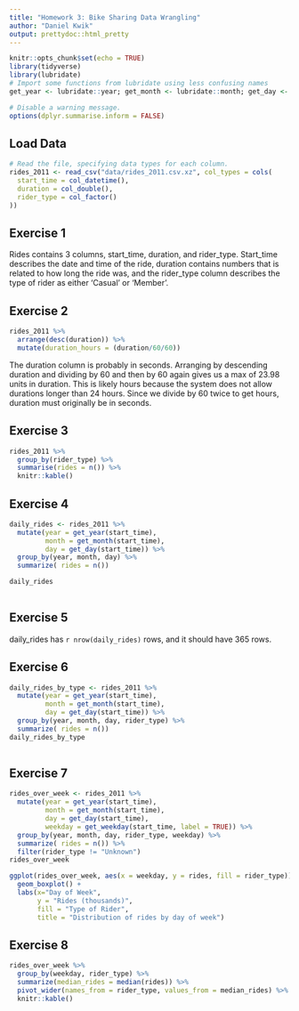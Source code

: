 ```yaml
---
title: "Homework 3: Bike Sharing Data Wrangling"
author: "Daniel Kwik"
output: prettydoc::html_pretty
---
```


```r
knitr::opts_chunk$set(echo = TRUE)
library(tidyverse)
library(lubridate)
# Import some functions from lubridate using less confusing names
get_year <- lubridate::year; get_month <- lubridate::month; get_day <- lubridate::day; get_weekday <- lubridate::wday

# Disable a warning message.
options(dplyr.summarise.inform = FALSE)
```

## Load Data

```r
# Read the file, specifying data types for each column.
rides_2011 <- read_csv("data/rides_2011.csv.xz", col_types = cols(
  start_time = col_datetime(),
  duration = col_double(),
  rider_type = col_factor()
))
```

## Exercise 1

Rides contains 3 columns, start_time, duration, and rider_type. Start_time describes the date and time of the ride, duration contains numbers that is related to how long the ride was, and the rider_type column describes the type of rider as either 'Casual' or 'Member'.

## Exercise 2

```r
rides_2011 %>% 
  arrange(desc(duration)) %>% 
  mutate(duration_hours = (duration/60/60))
```

The duration column is probably in seconds. Arranging by descending duration and dividing by 60 and then by 60 again gives us a max of 23.98 units in duration. This is likely hours because the system does not allow durations longer than 24 hours. Since we divide by 60 twice to get hours, duration must originally be in seconds.

## Exercise 3

```r
rides_2011 %>% 
  group_by(rider_type) %>% 
  summarise(rides = n()) %>% 
  knitr::kable()
```

## Exercise 4

```r
daily_rides <- rides_2011 %>%
  mutate(year = get_year(start_time),
         month = get_month(start_time),
         day = get_day(start_time)) %>% 
  group_by(year, month, day) %>% 
  summarize( rides = n())

daily_rides
  
```

## Exercise 5

daily_rides has `r nrow(daily_rides)` rows, and it should have 365 rows.

## Exercise 6

```r
daily_rides_by_type <- rides_2011 %>%
  mutate(year = get_year(start_time),
         month = get_month(start_time),
         day = get_day(start_time)) %>% 
  group_by(year, month, day, rider_type) %>% 
  summarize( rides = n())
daily_rides_by_type
  
```

## Exercise 7

```r
rides_over_week <- rides_2011 %>%
  mutate(year = get_year(start_time),
         month = get_month(start_time),
         day = get_day(start_time),
         weekday = get_weekday(start_time, label = TRUE)) %>% 
  group_by(year, month, day, rider_type, weekday) %>% 
  summarize( rides = n()) %>% 
  filter(rider_type != "Unknown")
rides_over_week

ggplot(rides_over_week, aes(x = weekday, y = rides, fill = rider_type)) +
  geom_boxplot() +
  labs(x="Day of Week", 
       y = "Rides (thousands)", 
       fill = "Type of Rider", 
       title = "Distribution of rides by day of week")
```

## Exercise 8

```r
rides_over_week %>% 
  group_by(weekday, rider_type) %>% 
  summarize(median_rides = median(rides)) %>% 
  pivot_wider(names_from = rider_type, values_from = median_rides) %>% 
  knitr::kable()
```
